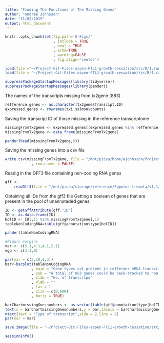 ```yaml
---
title: "Finding The Functions of The Missing Genes"
author: "Andreé Johnsson"
date: "11/02/2019"
output: html_document
---
```


```r
knitr::opts_chunk$set(fig.path='0-Figs/'
                      , include = TRUE
                      , eval = TRUE
                      , echo=TRUE
                      , warning=FALSE
                      , fig.align='center')
```

```r
load(file ="~/Project-Git-Files-aspen-FTL1-growth-cessation/src/R/1.rawDataQA/0-RData_Storage/1-readInSalmon.RData")
load(file = "~/Project-Git-Files-aspen-FTL1-growth-cessation/src/R/1.rawDataQA/0-RData_Storage/2-finding_missingGenesFrom_tx2gene.RData")
```


```r
suppressPackageStartupMessages(library(tidyverse))
suppressPackageStartupMessages(library(pander))
```

The names of the transcripts missing from tx2gene (883)

```r
refference.genes <- as.character(tx2gene$Transcipt.ID)
expressed.genes <- rownames(txi.salmon$counts)
```

Saving the transcript ID of those missing in the reference transcriptome
```r
missingFromTx2gene <- expressed.genes[(expressed.genes %in% refference.genes) == FALSE]
missingFromTx2gene <- data.frame(missingFromTx2gene)
```
```r
pander(head(missingFromTx2gene,5))
```

Saving the missing genes into a csv file
```r
write.csv(missingFromTx2gene, file = "/mnt/picea/home/ajohnsson/Project-Git-Files-aspen-FTL1-growth-cessation/doc/missingFromTx2gene.csv"
            , row.names = FALSE)
```


Readig in the GFF3 file containing non-coding RNA genes
```r
gff <- 
    readGff3(file = "/mnt/picea/storage/reference/Populus-tremula/v1.1/gff3/Potra01-gene.gff3.gz")
```

Obtaining all IDs from the gff3 file
Getting a  boolean of genes that are present in the pool of unannotaded genes

```r
ID <- getGffAttribute(gff,"ID")
ID <- as.data.frame(ID)
bolID <- ID[,1] %in% missingFromTx2gene[,1]
tableNonCodingRNA=table(gff@annotation$type[bolID])
```


```r
pander(tableNonCodingRNA)
```

```r
#Figure margins
mar <- c(5.1,4.1,4.1,2.1)
mgp <- c(3,1,0)
```

```r
par(mar = c(5,10,4,3))
bar<-barplot(tableNonCodingRNA
            , main = "Gene types not present in refferens mRNA transcriptom"
            , sub = "A total of 883 genes could be back-tracked to non-coding RNA"
            , xlab = "No. of transcrips"
            , ylab = ""
            , las = 1
            , xlim = c(0,600)
            , horiz = TRUE)

barChartmissingGnesnumbers <- as.vector(table(gff@annotation$type[bolID]))
text(x = barChartmissingGnesnumbers,y = bar,labels = barChartmissingGnesnumbers, pos = 4, cex = 0.8, col = "red")
mtext(text = "Type of transcript",side = 2,line = 8)
par(mar = mar)
```

```r
save.image(file = "~/Project-Git-Files-aspen-FTL1-growth-cessation/src/R/1.rawDataQA/0-RData_Storage/2-finding_missingGenesFrom_tx2gene.RData")
```

```r
sessionInfo()
```

